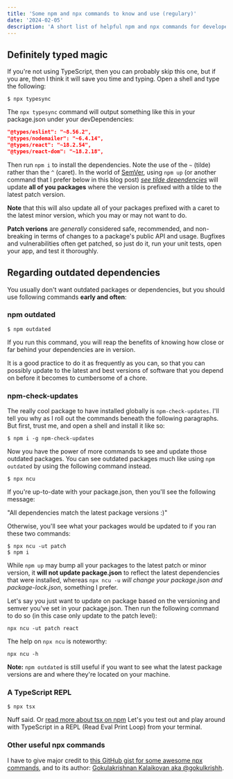 ```yaml
---
title: 'Some npm and npx commands to know and use (regulary)'
date: '2024-02-05'
description: 'A short list of helpful npm and npx commands for developers'
---
```


## Definitely typed magic

If you're not using TypeScript, then you can probably skip this one, but if you are,
then I think it will save you time and typing. Open a shell and type the following:

```shell
$ npx typesync
```

The `npx typesync` command will output something like this in your package.json under
your devDependencies:

```json
"@types/eslint": "~8.56.2",
"@types/nodemailer": "~6.4.14",
"@types/react": "~18.2.54",
"@types/react-dom": "~18.2.18",
```

Then run `npm i` to install the dependencies. Note the use of the `~` (tilde) rather than the `^` (caret).
In the world of <a href="https://semver.org/" target="semver" rel="noopener">SemVer</a>, using `npm up`
(or another command that I prefer below in this blog post) <a href="https://docs.npmjs.com/cli/v10/commands/npm-update#tilde-dependencies" target="npm-tilde-depenedencies" rel="noopener"><em>see tilde dependencies</em></a>
will update **all of you packages** where the version is prefixed with a tilde to the latest patch version.

**Note** that this will also update all of your packages prefixed with a caret to the latest minor version,
which you may or may not want to do.

**Patch verions** are _generally_ considered safe, recommended, and non-breaking in terms
of changes to a package's public API and usage. Bugfixes and vulnerabilities often get
patched, so just do it, run your unit tests, open your app, and test it thoroughly.

## Regarding outdated dependencies

You usually don't want outdated packages or dependencies, but you should use following
commands **early and often**:

### npm outdated

```shell
$ npm outdated
```

If you run this command, you will reap the benefits of knowing how close or far
behind your dependencies are in version.

It is a good practice to do it as frequently as you can, so that you can possibly update to the latest and best
versions of software that you depend on before it becomes to cumbersome of a chore.

### npm-check-updates

The really cool package to have installed globally is `npm-check-updates`. I'll tell you why as I roll out
the commands beneath the following paragraphs. But first, trust me, and open a shell and install it like
so:

```shell
$ npm i -g npm-check-updates
```

Now you have the power of more commands to see and update those outdated packages.
You can see outdated packages much like using `npm outdated` by using the following
command instead.

```shell
$ npx ncu
```

If you're up-to-date with your package.json, then you'll see the following message:

"All dependencies match the latest package versions :)"

Otherwise, you'll see what your packages would be updated to if you ran these two commands:

```shell
$ npx ncu -ut patch
$ npm i
```

While `npm up` may bump all your packages to the latest patch or minor version,
it **will not update package.json** to reflect the latest dependencies that were installed,
whereas `npx ncu -u` _will change your package.json and package-lock.json_, something I prefer.

Let's say you just want to update on package based on the versioning and semver you've set in your package.json.
Then run the following command to do so (in this case only update to the patch level):

```shell
npx ncu -ut patch react
```

The help on `npx ncu` is noteworthy:

```shell
npx ncu -h
```

**Note:** `npm outdated` is still useful if you want to see what the latest
package versions are and where they're located on your machine.

### A TypeScript REPL

```shell
$ npx tsx
```

Nuff said. Or <a href="https://www.npmjs.com/package/tsx" targtet="tsx" rel="noopener">read more about tsx on npm</a>
Let's you test out and play around with TypeScript in a REPL (Read Eval Print Loop) from your terminal.

### Other useful npx commands

I have to give major credit to <a href="https://gist.github.com/gokulkrishh/af774c9aed9b05cccab6fd6a4ebba172" target="gk-gist" rel="noopener">this GitHub gist for some awesome npx commands</a>,
and to its author: <a href="https://gist.github.com/gokulkrishh" target="gk-github" rel="noopener">Gokulakrishnan Kalaikovan aka @gokulkrishh</a>.
